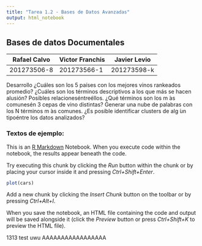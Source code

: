 ```yaml
---
title: "Tarea 1.2 - Bases de Datos Avanzadas"
output: html_notebook
---
```


## Bases de datos Documentales
Rafael Calvo | Victor Franchis | Javier Levio
--- | --- | ---
201273506-8 | 201273566-1 | 201273598-k

Desarrollo
¿Cuáles son los 5 países con los mejores vinos rankeados promedio?
¿Cuáles son los términos descriptivos a los que más se hacen alusión?
Posibles relacioneséntreéllos.
¿Qué términos son los m ́as comunesén 3 cepas de vino distintas?
Generar una nube de palabras con los N términos m ́as comunes.
¿Es posible identificar
clusters
de alg ́un tipoéntre los datos analizados?







### Textos de ejemplo:

This is an [R Markdown](http://rmarkdown.rstudio.com) Notebook. When you execute code within the notebook, the results appear beneath the code. 

Try executing this chunk by clicking the *Run* button within the chunk or by placing your cursor inside it and pressing *Ctrl+Shift+Enter*. 

```r
plot(cars)
```

Add a new chunk by clicking the *Insert Chunk* button on the toolbar or by pressing *Ctrl+Alt+I*.

When you save the notebook, an HTML file containing the code and output will be saved alongside it (click the *Preview* button or press *Ctrl+Shift+K* to preview the HTML file).

1313 test uwu AAAAAAAAAAAAAAAAA
